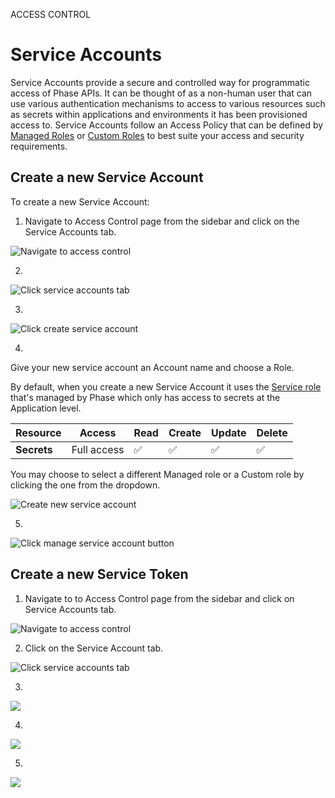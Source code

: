 
<Tag variant="small">ACCESS CONTROL</Tag>

# Service Accounts

Service Accounts provide a secure and controlled way for programmatic access of Phase APIs. It can be thought of as a non-human user that can use various authentication mechanisms to access to various resources such as secrets within applications and environments it has been provisioned access to. Service Accounts follow an Access Policy that can be defined by [Managed Roles](/access-control/roles#managed-roles) or [Custom Roles](/access-control/roles#creating-custom-roles) to best suite your access and security requirements.

## Create a new Service Account

To create a new Service Account:

1. Navigate to Access Control page from the sidebar and click on the Service Accounts tab.

![Navigate to access control](/assets/images/console/access-control/service-accounts/create-new-service-accounts/1-navigate-to-access-control.png)

2. 

![Click service accounts tab](/assets/images/console/access-control/service-accounts/create-new-service-accounts/2-click-on-service-accounts-tab.png)

3. 

![Click create service account](/assets/images/console/access-control/service-accounts/create-new-service-accounts/3-click-create-new-service-account.png)

4. 

Give your new service account an Account name and choose a Role. 

By default, when you create a new Service Account it uses the [Service role](/access-control/roles#service) that's managed by Phase which only has access to secrets at the Application level.

| Resource | Access | Read | Create | Update | Delete |
|----------|--------|------|--------|--------|--------|
| **Secrets** | Full access | ✅ | ✅ | ✅ | ✅ |

You may choose to select a different Managed role or a Custom role by clicking the one from the dropdown.

![Create new service account](/assets/images/console/access-control/service-accounts/create-new-service-accounts/4-create-new-service-account.png)

5. 

![Click manage service account button](/assets/images/console/access-control/service-accounts/create-new-service-accounts/5-manage-service-account.png)


## Create a new Service Token

1. Navigate to to Access Control page from the sidebar and click on Service Accounts tab.

![Navigate to access control](/assets/images/console/access-control/service-accounts/create-new-service-accounts/1-navigate-to-access-control.png)


2. Click on the Service Account tab.

![Click service accounts tab](/assets/images/console/access-control/service-accounts/create-new-service-accounts/2-click-on-service-accounts-tab.png)


3. 

![](/assets/images/console/access-control/service-accounts/create-new-service-accounts/3-click-create-new-service-account.png)

4.

![](/assets/images/console/access-control/service-accounts/create-new-service-accounts/4-create-new-service-account.png)

5.

![](/assets/images/console/access-control/service-accounts/create-new-service-accounts/5-manage-service-account.png)